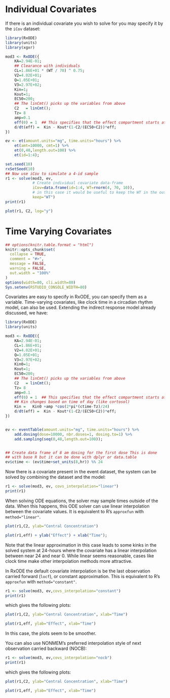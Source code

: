 # Individual Covariates

If there is an individual covariate you wish to solve for you may specify it by the `iCov` dataset:

```r
library(RxODE)
library(units)
library(xgxr)

mod3 <- RxODE({
    KA=2.94E-01;
    ## Clearance with individuals
    CL=1.86E+01 * (WT / 70) ^ 0.75;
    V2=4.02E+01;
    Q=1.05E+01;
    V3=2.97E+02;
    Kin=1;
    Kout=1;
    EC50=200;
    ## The linCmt() picks up the variables from above
    C2   = linCmt();
    Tz= 8
    amp=0.1
    eff(0) = 1  ## This specifies that the effect compartment starts at 1.
    d/dt(eff) =  Kin - Kout*(1-C2/(EC50+C2))*eff;
})

ev <- et(amount.units="mg", time.units="hours") %>%
    et(amt=10000, cmt=1) %>%
    et(0,48,length.out=100) %>%
    et(id=1:4);

set.seed(10)
rxSetSeed(10)
## Now use iCov to simulate a 4-id sample
r1 <- solve(mod3, ev,
            # Create individual covariate data-frame
            iCov=data.frame(id=1:4, WT=rnorm(4, 70, 10)),
            # in this case it would be useful to keep the WT in the output dataset
            keep="WT")
print(r1)

plot(r1, C2, log="y")
```

# Time Varying Covariates
```r
## options(knitr.table.format = "html")
knitr::opts_chunk$set(
  collapse = TRUE,
  comment = "#>",
  message = FALSE,
  warning = FALSE,
  out.width = "100%"
)
options(width=80, cli.width=80)
Sys.setenv(RSTUDIO_CONSOLE_WIDTH=80)
```

Covariates are easy to specify in RxODE, you can specify them as a
variable. Time-varying covariates, like clock time in a circadian
rhythm model, can also be used.  Extending the indirect response model
already discussed, we have:


```r
library(RxODE)
library(units)

mod3 <- RxODE({
    KA=2.94E-01;
    CL=1.86E+01;
    V2=4.02E+01;
    Q=1.05E+01;
    V3=2.97E+02;
    Kin0=1;
    Kout=1;
    EC50=200;
    ## The linCmt() picks up the variables from above
    C2   = linCmt();
    Tz= 8
    amp=0.1
    eff(0) = 1  ## This specifies that the effect compartment starts at 1.
    ## Kin changes based on time of day (like cortosol)
    Kin =   Kin0 +amp *cos(2*pi*(ctime-Tz)/24)
    d/dt(eff) =  Kin - Kout*(1-C2/(EC50+C2))*eff;
})


ev <- eventTable(amount.units="mg", time.units="hours") %>%
    add.dosing(dose=10000, nbr.doses=1, dosing.to=1) %>%
    add.sampling(seq(0,48,length.out=100));


## Create data frame of 8 am dosing for the first dose This is done
## with base R but it can be done with dplyr or data.table
ev$ctime <- (ev$time+set_units(8,hr)) %% 24
```

Now there is a covariate present in the event dataset, the system can
be solved by combining the dataset and the model:

```r
r1 <- solve(mod3, ev, covs_interpolation="linear")
print(r1)
```

When solving ODE equations, the solver may sample times outside of the
data.  When this happens, this ODE solver can use linear interpolation
between the covariate values. It is equivalent to R's `approxfun` with
`method="linear"`.

```r
plot(r1,C2, ylab="Central Concentration")
```

```r
plot(r1,eff) + ylab("Effect") + xlab("Time");
```

Note that the linear approximation in this case leads to some kinks in
the solved system at 24-hours where the covariate has a linear
interpolation between near 24 and near 0. While linear seems
reasonable, cases like clock time make other interpolation methods
more attractive.

In RxODE the default covariate interpolation is be the last
observation carried forward (`locf`), or constant approximation.  This is
equivalent to R's `approxfun` with `method="constant"`.


```r
r1 <- solve(mod3, ev,covs_interpolation="constant")
print(r1)
```

which gives the following plots:

```r
plot(r1,C2, ylab="Central Concentration", xlab="Time")
```

```r
plot(r1,eff, ylab="Effect", xlab="Time")
```

In this case, the plots seem to be smoother.

You can also use NONMEM's preferred interpolation style of next
observation carried backward (NOCB):

```r
r1 <- solve(mod3, ev,covs_interpolation="nocb")
print(r1)
```

which gives the following plots:

```r
plot(r1,C2, ylab="Central Concentration", xlab="Time")
```

```r
plot(r1,eff, ylab="Effect", xlab="Time")
```
